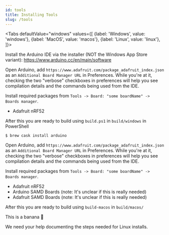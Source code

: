 ```yaml
---
id: tools
title: Installing Tools
slug: /tools
---
```



<Tabs
  defaultValue="windows"
  values={[
    {label: 'Windows', value: 'windows'},
    {label: 'MacOS', value: 'macos'},
    {label: 'Linux', value: 'linux'},
  ]}>
  <TabItem value="windows">

  
  Install the Arduino IDE via the installer (NOT the Windows App Store variant): https://www.arduino.cc/en/main/software

Open Arduino, add `https://www.adafruit.com/package_adafruit_index.json` as an `Additional Board Manager URL` in Preferences. While you're at it, checking the two "verbose" checkboxes in preferences will help you see compilation details and the commands being used from the IDE.

Install required packages from `Tools -> Board: "some boardName" -> Boards manager`.

* Adafruit nRF52

After this you are ready to build using `build.ps1` in `build/windows` in PowerShell
  </TabItem>
  <TabItem value="macos">

  
```
$ brew cask install arduino
```

Open Arduino, add `https://www.adafruit.com/package_adafruit_index.json` as an `Additional Board Manager URL` in Preferences. While you're at it, checking the two "verbose" checkboxes in preferences will help you see compilation details and the commands being used from the IDE.

Install required packages from `Tools -> Board: "some boardName" -> Boards manager`.

* Adafruit nRF52
* Arduino SAMD Boards (note: It's unclear if this is really needed)
* Adafruit SAMD Boards (note: It's unclear if this is really needed)

After this you are ready to build using `build-macos` in `build/macos/`
  
  </TabItem>
  <TabItem value="linux">
  This is a banana 🍌

  We need your help documenting the steps needed for Linux installs.
  </TabItem>
</Tabs>


